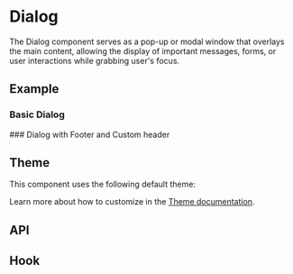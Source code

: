 
<Meta of={DialogStories} />

# Dialog
The Dialog component serves as a pop-up or modal window that overlays the main content,
allowing the display of important messages, forms, or user interactions while grabbing user's focus.

## Example
### Basic Dialog
<ToggleCanvas sourceState="shown" of={DialogStories.Simple} storybook="components-layers-dialog--simple" />
### Dialog with Footer and Custom header
<ToggleCanvas of={DialogStories.Footer} storybook="components-layers-dialog--footer" />

## Theme
This component uses the following default theme:

<ThemeRender theme={dialogTheme} />

Learn more about how to customize in the [Theme documentation](/docs/theme/getting-started).

## API
<PropsTable name="Dialog" />

## Hook
<ParametersTable type="hooks" name="useDialog" />
